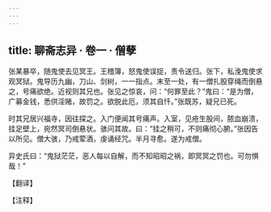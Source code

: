 ```yaml
---
---
---
```

title: 聊斋志异 · 卷一 · 僧孽
---

张某暴卒，随鬼使去见冥王。王稽簿，怒鬼使误捉，责令送归。张下，私浼鬼使求观冥狱。鬼导历九幽，刀山、剑树，一一指点。末至一处，有一僧扎股穿绳而倒悬之，号痛欲绝。近视则其兄也。张见之惊哀，问：“何罪至此？”鬼曰：“是为僧，广募金钱，悉供淫赌，故罚之。欲脱此厄，须其自忏。”张既苏，疑兄已死。

时其兄居兴福寺，因往探之。入门便闻其号痛声。入室，见疮生股间，脓血崩溃，挂足壁上，宛然冥司倒悬状。骇问其故。曰：“挂之稍可，不则痛彻心腑。”张因告以所见。僧大骇，乃戒荤酒，虔诵经咒。半月寻愈。遂为戒僧。

异史氏曰：“鬼狱茫茫，恶人每以自解，而不知昭昭之祸，即冥冥之罚也。可勿惧哉！”

【翻译】

【注释】

